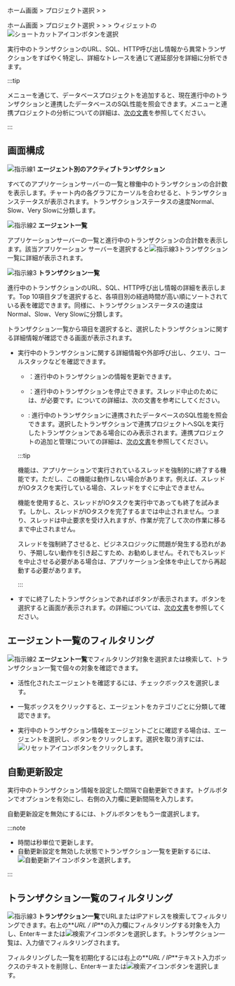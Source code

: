 <InDoc product="java">

ホーム画面 &gt; プロジェクト選択 &gt; <Cmdname sid="dashboard" className="uitext" /> &gt; <Cmdname sid="AA002" className="uitext" />

</InDoc>

<Xclude product="java">

ホーム画面 &gt; プロジェクト選択 &gt; <Cmdname sid="dashboard" className="uitext" /> &gt; <Cmdname sid="appDashboard" className="uitext" /> &gt; <Cmdname sid="AA002" className="uitext" />ウィジェットの![ショートカットアイコン](/img/right-arrow.svg)ボタンを選択

</Xclude>

実行中のトランザクションのURL、SQL、HTTP呼び出し情報から異常トランザクションをすばやく特定し、詳細なトレースを通じて遅延部分を詳細に分析できます。

<InDoc product="java">

:::tip

<Cmdname sid="side_correlatedProjectManagement" className="uitext" />メニューを通じて、データベースプロジェクトを追加すると、現在進行中のトランザクションと連携したデータベースのSQL性能を照会できます。<Cmdname sid="side_correlatedProjectManagement" className="uitext" />メニューと連携プロジェクトの分析についての詳細は、[次の文書](linked-projects)を参照してください。

:::

</InDoc>

## 画面構成

<ImgLang img='dashboard-active-transaction.png' desc='アクティブトランザクション' />

![指示線1](/img/number-01.png) **エージェント別のアクティブトランザクション**

すべてのアプリケーションサーバーの一覧と稼働中のトランザクションの合計数を表示します。チャート内の各グラフにカーソルを合わせると、トランザクションステータスが表示されます。トランザクションステータスの速度<span class='normal'>Normal</span>、<span class='slow'>Slow</span>、<span class='vslow'>Very Slow</span>に分類します。

![指示線2](/img/number-02.png) **エージェント一覧**

アプリケーションサーバーの一覧と進行中のトランザクションの合計数を表示します。該当アプリケーション サーバーを選択すると![指示線3](/img/number-03.png)トランザクション一覧に詳細が表示されます。

![指示線3](/img/number-03.png) **トランザクション一覧**

進行中のトランザクションのURL、SQL、HTTP呼び出し情報の詳細を表示します。Top 10項目タブを選択すると、各項目別の経過時間が高い順にソートされている表を確認できます。同様に、トランザクションステータスの速度は<span class='normal'>Normal</span>、<span class='slow'>Slow</span>、<span class='vslow'>Very Slow</span>に分類します。

<InDoc product='java'>

トランザクション一覧から項目を選択すると、選択したトランザクションに関する詳細情報が確認できる<Cmdname sid="active_transaction" className="uitext" />画面が表示されます。

<ImgLang img='dashboard-active-transaction-details.png' desc='アクティブTX' />

- 実行中のトランザクションに関する詳細情報や外部呼び出し、クエリ、コールスタックなどを確認できます。

  - <Cmdname sid="refresh_all" className="uitext" />：進行中のトランザクションの情報を更新できます。

  - <Cmdname sid="stop_thread" className="uitext" />：進行中のトランザクションを停止できます。スレッド中止のためには、<Cmdname sid="secret_key" className="uitext" />が必要です。<Cmdname sid="secret_key" className="uitext" />についての詳細は、<Link to="install-agent#security">次の文書</Link>を参考にしてください。

  - <Cmdname sid="BTN08518" className="uitext" />: 進行中のトランザクションに連携されたデータベースのSQL性能を照会できます。選択したトランザクションで連携プロジェクトへSQLを実行したトランザクションである場合にのみ表示されます。連携プロジェクトの追加と管理についての詳細は、[次の文書](linked-projects)を参照してください。

  :::tip

  <Cmdname sid="stop_thread" className="uitext" />機能は、アプリケーションで実行されているスレッドを強制的に終了する機能です。ただし、この機能は動作しない場合があります。例えば、スレッドがIOタスクを実行している場合、スレッドをすぐに中止できません。

  <Cmdname sid="stop_thread" className="uitext" />機能を使用すると、スレッドがIOタスクを実行中であっても終了を試みます。しかし、スレッドがIOタスクを完了するまでは中止されません。つまり、スレッドは中止要求を受け入れますが、作業が完了して次の作業に移るまで中止されません。

  スレッドを強制終了させると、ビジネスロジックに問題が発生する恐れがあり、予期しない動作を引き起こすため、お勧めしません。それでもスレッドを中止させる必要がある場合は、アプリケーション全体を中止してから再起動する必要があります。

  :::

- すでに終了したトランザクションであれば<Cmdname sid="show_trace" className="uitext" />ボタンが表示されます。ボタンを選択すると<Cmdname sid="TTL06527" className="uitext" />画面が表示されます。<Cmdname sid="TTL06527" className="uitext" />の詳細については、[次の文書](trs-profile#transaction-info)を参照してください。

</InDoc>

## エージェント一覧のフィルタリング

![指示線2](/img/number-02.png) **エージェント一覧**でフィルタリング対象を選択または検索して、トランザクション一覧で個々の対象を確認できます。 

- 活性化されたエージェントを確認するには、<Cmdname sid="active_only" className="uitext" />チェックボックスを選択します。

- <Cmdname sid="all_agents" className="uitext" />一覧ボックスをクリックすると、エージェントをカテゴリごとに分類して確認できます。

- 実行中のトランザクション情報をエージェントごとに確認する場合は、エージェントを選択し、<Cmdname sid="apply" className="uitext" />ボタンをクリックします。選択を取り消すには、![リセットアイコン](/img/ico-reset.svg)ボタンをクリックします。

## 自動更新設定

実行中のトランザクション情報を設定した間隔で自動更新できます。<Cmdname sid="auto_refresh_sec" className="uitext" />トグルボタンでオプションを有効にし、右側の入力欄に更新間隔を入力します。

自動更新設定を無効にするには、<Cmdname sid="auto_refresh_sec" className="uitext" />トグルボタンをもう一度選択します。

:::note

- 時間は秒単位で更新します。
- 自動更新設定を無効した状態でトランザクション一覧を更新するには、![自動更新アイコン](/img/ico-refresh.png)ボタンを選択します。

:::

## トランザクション一覧のフィルタリング

![指示線3](/img/number-03.png) **トランザクション一覧**でURLまたはIPアドレスを検索してフィルタリングできます。右上の**_URL / IP_**の入力欄にフィルタリングする対象を入力し、Enterキーまたは![検索アイコン](/img/ico-search.svg)ボタンを選択します。トランザクション一覧は、入力値でフィルタリングされます。

フィルタリングした一覧を初期化するには右上の**_URL / IP_**テキスト入力ボックスのテキストを削除し、Enterキーまたは![検索アイコン](/img/ico-search.svg)ボタンを選択します。
